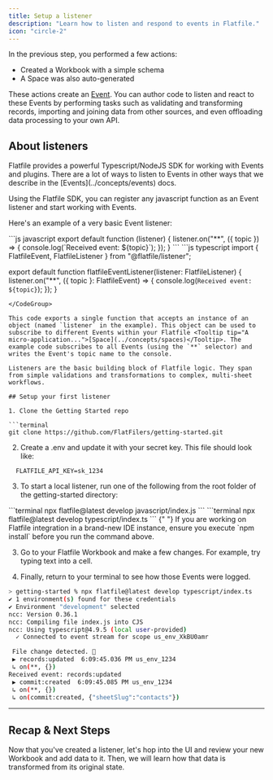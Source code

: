 ```yaml
---
title: Setup a listener
description: "Learn how to listen and respond to events in Flatfile."
icon: "circle-2"
---
```


In the previous step, you performed a few actions:

- Created a Workbook with a simple schema
- A Space was also auto-generated

These actions create an <Tooltip tip="Anatomy of an Event...">[Event](../concepts/events)</Tooltip>. You can author code to listen and react to these Events by performing tasks such as validating and transforming records, importing and joining data from other sources, and even offloading data processing to your own API.

## About listeners

<Note>
  Flatfile provides a powerful Typescript/NodeJS SDK for working with Events and
  plugins. There are a lot of ways to listen to Events in other ways that we
  describe in the [Events](../concepts/events) docs.
</Note>

Using the Flatfile SDK, you can register any javascript function as an Event listener and start working with Events.

Here's an example of a very basic Event listener:

<CodeGroup>
```js javascript
export default function (listener) {
  listener.on("**", ({ topic }) => {
    console.log(`Received event: ${topic}`);
  });
}
```
```js typescript
import { FlatfileEvent, FlatfileListener } from "@flatfile/listener";

export default function flatfileEventListener(listener: FlatfileListener) {
  listener.on("**", ({ topic }: FlatfileEvent) => {
    console.log(`Received event: ${topic}`);
  });
}
```
</CodeGroup>

This code exports a single function that accepts an instance of an object (named `listener` in the example). This object can be used to subscribe to different Events within your Flatfile <Tooltip tip="A micro-application...">[Space](../concepts/spaces)</Tooltip>. The example code subscribes to all Events (using the `**` selector) and writes the Event's topic name to the console.

Listeners are the basic building block of Flatfile logic. They span from simple validations and transformations to complex, multi-sheet workflows.

## Setup your first listener

1. Clone the Getting Started repo

```terminal
git clone https://github.com/FlatFilers/getting-started.git
```

2. Create a .env and update it with your secret key. This file should look like:

```terminal
  FLATFILE_API_KEY=sk_1234
```

3. To start a local listener, run one of the following from the root folder of the getting-started directory:

<CodeGroup>
  ```terminal npx flatfile@latest develop javascript/index.js ``` ```terminal
  npx flatfile@latest develop typescript/index.ts ```
</CodeGroup>

<Note>
  {" "}
  If you are working on Flatfile integration in a brand-new IDE instance, ensure
  you execute `npm install` before you run the command above.
</Note>

3. Go to your Flatfile Workbook and make a few changes. For example, try typing text into a cell.

4. Finally, return to your terminal to see how those Events were logged.

```bash Console
> getting-started % npx flatfile@latest develop typescript/index.ts
✔ 1 environment(s) found for these credentials
✔ Environment "development" selected
ncc: Version 0.36.1
ncc: Compiling file index.js into CJS
ncc: Using typescript@4.9.5 (local user-provided)
  ✓ Connected to event stream for scope us_env_XkBU0amr

 File change detected. 🚀
 ▶ records:updated  6:09:45.036 PM us_env_1234
 ↳ on(**, {})
Received event: records:updated
 ▶ commit:created  6:09:45.085 PM us_env_1234
 ↳ on(**, {})
 ↳ on(commit:created, {"sheetSlug":"contacts"})
```

---

## Recap & Next Steps

Now that you've created a listener, let's hop into the UI and review your new Workbook and add data to it. Then, we will learn how that data is transformed from its original state.
